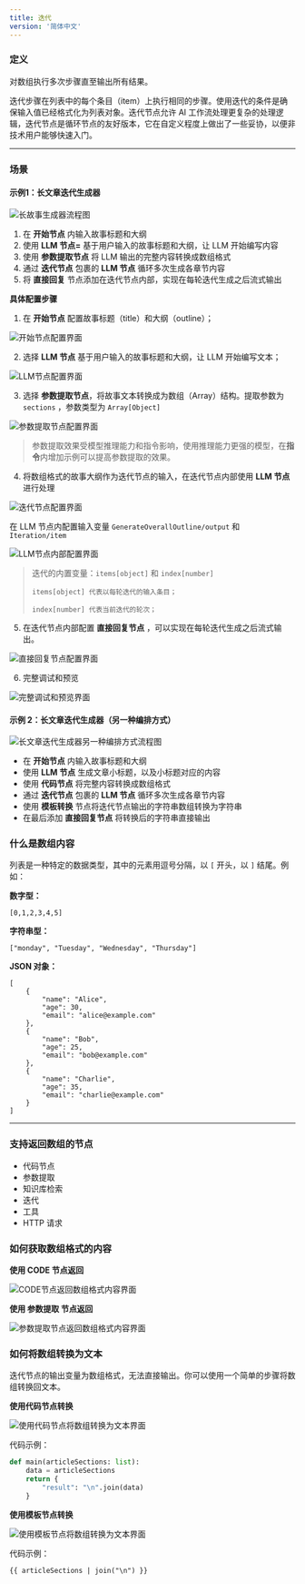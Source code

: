 ```yaml
---
title: 迭代
version: '简体中文'
---
```


### 定义

对数组执行多次步骤直至输出所有结果。

迭代步骤在列表中的每个条目（item）上执行相同的步骤。使用迭代的条件是确保输入值已经格式化为列表对象。迭代节点允许 AI 工作流处理更复杂的处理逻辑，迭代节点是循环节点的友好版本，它在自定义程度上做出了一些妥协，以便非技术用户能够快速入门。

***

### 场景

#### **示例1：长文章迭代生成器**

<Frame caption="长故事生成器">
  <img src="/zh-cn/user-guide/.gitbook/assets/iteration-story-generator.png" alt="长故事生成器流程图" />
</Frame>

1. 在 **开始节点** 内输入故事标题和大纲
2. 使用 **LLM 节点=** 基于用户输入的故事标题和大纲，让 LLM 开始编写内容
3. 使用 **参数提取节点** 将 LLM 输出的完整内容转换成数组格式
4. 通过 **迭代节点** 包裹的 **LLM 节点** 循环多次生成各章节内容
5. 将 **直接回复** 节点添加在迭代节点内部，实现在每轮迭代生成之后流式输出

**具体配置步骤**

1. 在 **开始节点** 配置故事标题（title）和大纲（outline）；

<Frame caption="开始节点配置" width="375">
  <img src="/zh-cn/user-guide/.gitbook/assets/image (262).png" alt="开始节点配置界面" />
</Frame>

2. 选择 **LLM 节点** 基于用户输入的故事标题和大纲，让 LLM 开始编写文本；

<Frame caption="模板节点" width="375">
  <img src="/zh-cn/user-guide/.gitbook/assets/iteration-llm-node.png" alt="LLM节点配置界面" />
</Frame>

3. 选择 **参数提取节点**，将故事文本转换成为数组（Array）结构。提取参数为 `sections` ，参数类型为 `Array[Object]`

<Frame caption="参数提取" width="375">
  <img src="/zh-cn/user-guide/.gitbook/assets/zh-iteration-extract-node.png" alt="参数提取节点配置界面" />
</Frame>

> 参数提取效果受模型推理能力和指令影响，使用推理能力更强的模型，在**指令**内增加示例可以提高参数提取的效果。

4. 将数组格式的故事大纲作为迭代节点的输入，在迭代节点内部使用 **LLM 节点** 进行处理

<Frame caption="配置迭代节点" width="375">
  <img src="/zh-cn/user-guide/.gitbook/assets/image (271).png" alt="迭代节点配置界面" />
</Frame>

在 LLM 节点内配置输入变量 `GenerateOverallOutline/output` 和 `Iteration/item`

<Frame caption="配置 LLM 节点" width="375">
  <img src="/zh-cn/user-guide/.gitbook/assets/image (272).png" alt="LLM节点内部配置界面" />
</Frame>

> 迭代的内置变量：`items[object]` 和 `index[number]`
>
> `items[object] 代表以每轮迭代的输入条目；`
>
> `index[number] 代表当前迭代的轮次；`

5. 在迭代节点内部配置 **直接回复节点** ，可以实现在每轮迭代生成之后流式输出。

<Frame caption="配置 Answer 节点" width="375">
  <img src="/zh-cn/user-guide/.gitbook/assets/image (274).png" alt="直接回复节点配置界面" />
</Frame>

6. 完整调试和预览

<Frame caption="按故事章节多轮迭代生成">
  <img src="/zh-cn/user-guide/.gitbook/assets/image (273).png" alt="完整调试和预览界面" />
</Frame>

#### **示例 2：长文章迭代生成器（另一种编排方式）**

<Frame caption="长文章迭代生成器（另一种编排方式）">
  <img src="/zh-cn/user-guide/.gitbook/assets/image (55).png" alt="长文章迭代生成器另一种编排方式流程图" />
</Frame>

* 在 **开始节点** 内输入故事标题和大纲
* 使用 **LLM 节点** 生成文章小标题，以及小标题对应的内容
* 使用 **代码节点** 将完整内容转换成数组格式
* 通过 **迭代节点** 包裹的 **LLM 节点** 循环多次生成各章节内容
* 使用 **模板转换** 节点将迭代节点输出的字符串数组转换为字符串
* 在最后添加 **直接回复节点** 将转换后的字符串直接输出

### 什么是数组内容

列表是一种特定的数据类型，其中的元素用逗号分隔，以 `[` 开头，以 `]` 结尾。例如：

**数字型：**

```
[0,1,2,3,4,5]
```

**字符串型：**

```
["monday", "Tuesday", "Wednesday", "Thursday"]
```

**JSON 对象：**

```
[
    {
        "name": "Alice",
        "age": 30,
        "email": "alice@example.com"
    },
    {
        "name": "Bob",
        "age": 25,
        "email": "bob@example.com"
    },
    {
        "name": "Charlie",
        "age": 35,
        "email": "charlie@example.com"
    }
]
```

***

### 支持返回数组的节点

* 代码节点
* 参数提取
* 知识库检索
* 迭代
* 工具
* HTTP 请求

### 如何获取数组格式的内容

**使用 CODE 节点返回**

<Frame caption="code 节点输出 array" width="375">
  <img src="/zh-cn/user-guide/.gitbook/assets/image (264).png" alt="CODE节点返回数组格式内容界面" />
</Frame>

**使用 参数提取 节点返回**

<Frame caption="参数提取节点输出 array" width="375">
  <img src="/zh-cn/user-guide/.gitbook/assets/image (265).png" alt="参数提取节点返回数组格式内容界面" />
</Frame>

### 如何将数组转换为文本

迭代节点的输出变量为数组格式，无法直接输出。你可以使用一个简单的步骤将数组转换回文本。

**使用代码节点转换**

<Frame caption="代码节点转换" width="334">
  <img src="/zh-cn/user-guide/.gitbook/assets/image (54).png" alt="使用代码节点将数组转换为文本界面" />
</Frame>

代码示例：

```python
def main(articleSections: list):
    data = articleSections
    return {
        "result": "\n".join(data)
    }
```

**使用模板节点转换**

<Frame caption="模板节点转换" width="332">
  <img src="/zh-cn/user-guide/.gitbook/assets/image (56).png" alt="使用模板节点将数组转换为文本界面" />
</Frame>

代码示例：

```django
{{ articleSections | join("\n") }}
```